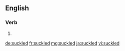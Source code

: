 ==English==

===Verb===
{{head|en|verb form}}

# {{en-past of|suckle}}

[[de:suckled]]
[[fr:suckled]]
[[mg:suckled]]
[[ja:suckled]]
[[vi:suckled]]